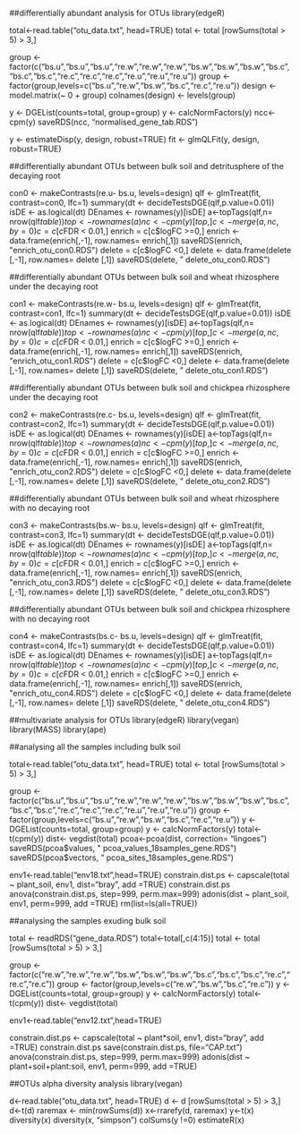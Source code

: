 ##differentially abundant analysis for OTUs
library(edgeR)

total<-read.table("otu_data.txt", head=TRUE)
total <- total [rowSums(total > 5) > 3,]

group <- factor(c("bs.u","bs.u","bs.u","re.w","re.w","re.w","bs.w","bs.w","bs.w","bs.c","bs.c","bs.c","re.c","re.c","re.c","re.u","re.u","re.u"))
group <- factor(group,levels=c("bs.u","re.w","bs.w","bs.c","re.c","re.u"))
design <- model.matrix(~ 0 + group)
colnames(design) <- levels(group)

y <- DGEList(counts=total, group=group)
y <- calcNormFactors(y)
ncc<-cpm(y)
saveRDS(ncc, "normalised_gene_tab.RDS")

y <- estimateDisp(y, design, robust=TRUE)
fit <- glmQLFit(y, design, robust=TRUE)

##differentially abundant OTUs between bulk soil and detritusphere of the decaying root

con0 <- makeContrasts(re.u- bs.u, levels=design)
qlf <- glmTreat(fit, contrast=con0, lfc=1)
summary(dt <- decideTestsDGE(qlf,p.value=0.01))
isDE <- as.logical(dt)
DEnames <- rownames(y)[isDE]
a<-topTags(qlf,n= nrow(qlf$table))
top <- rownames(a)
nc<-cpm(y)[top,]
c<-merge(a,nc,by=0)
c = c[c$FDR < 0.01,]
enrich = c[c$logFC >=0,]
enrich <- data.frame(enrich[,-1], row.names= enrich[,1])
saveRDS(enrich, "enrich_otu_con0.RDS")
delete = c[c$logFC <0,]
delete <- data.frame(delete [,-1], row.names= delete [,1])
saveRDS(delete, " delete_otu_con0.RDS")

##differentially abundant OTUs between bulk soil and wheat rhizosphere under the decaying root

con1 <- makeContrasts(re.w- bs.u, levels=design)
qlf <- glmTreat(fit, contrast=con1, lfc=1)
summary(dt <- decideTestsDGE(qlf,p.value=0.01))
isDE <- as.logical(dt)
DEnames <- rownames(y)[isDE]
a<-topTags(qlf,n= nrow(qlf$table))
top <- rownames(a)
nc<-cpm(y)[top,]
c<-merge(a,nc,by=0)
c = c[c$FDR < 0.01,]
enrich = c[c$logFC >=0,]
enrich <- data.frame(enrich[,-1], row.names= enrich[,1])
saveRDS(enrich, "enrich_otu_con1.RDS")
delete = c[c$logFC <0,]
delete <- data.frame(delete [,-1], row.names= delete [,1])
saveRDS(delete, " delete_otu_con1.RDS")

##differentially abundant OTUs between bulk soil and chickpea rhizosphere under the decaying root

con2 <- makeContrasts(re.c- bs.u, levels=design)
qlf <- glmTreat(fit, contrast=con2, lfc=1)
summary(dt <- decideTestsDGE(qlf,p.value=0.01))
isDE <- as.logical(dt)
DEnames <- rownames(y)[isDE]
a<-topTags(qlf,n= nrow(qlf$table))
top <- rownames(a)
nc<-cpm(y)[top,]
c<-merge(a,nc,by=0)
c = c[c$FDR < 0.01,]
enrich = c[c$logFC >=0,]
enrich <- data.frame(enrich[,-1], row.names= enrich[,1])
saveRDS(enrich, "enrich_otu_con2.RDS")
delete = c[c$logFC <0,]
delete <- data.frame(delete [,-1], row.names= delete [,1])
saveRDS(delete, " delete_otu_con2.RDS")

##differentially abundant OTUs between bulk soil and wheat rhizosphere with no decaying root

con3 <- makeContrasts(bs.w- bs.u, levels=design)
qlf <- glmTreat(fit, contrast=con3, lfc=1)
summary(dt <- decideTestsDGE(qlf,p.value=0.01))
isDE <- as.logical(dt)
DEnames <- rownames(y)[isDE]
a<-topTags(qlf,n= nrow(qlf$table))
top <- rownames(a)
nc<-cpm(y)[top,]
c<-merge(a,nc,by=0)
c = c[c$FDR < 0.01,]
enrich = c[c$logFC >=0,]
enrich <- data.frame(enrich[,-1], row.names= enrich[,1])
saveRDS(enrich, "enrich_otu_con3.RDS")
delete = c[c$logFC <0,]
delete <- data.frame(delete [,-1], row.names= delete [,1])
saveRDS(delete, " delete_otu_con3.RDS")

##differentially abundant OTUs between bulk soil and chickpea rhizosphere with no decaying root

con4 <- makeContrasts(bs.c- bs.u, levels=design)
qlf <- glmTreat(fit, contrast=con4, lfc=1)
summary(dt <- decideTestsDGE(qlf,p.value=0.01))
isDE <- as.logical(dt)
DEnames <- rownames(y)[isDE]
a<-topTags(qlf,n= nrow(qlf$table))
top <- rownames(a)
nc<-cpm(y)[top,]
c<-merge(a,nc,by=0)
c = c[c$FDR < 0.01,]
enrich = c[c$logFC >=0,]
enrich <- data.frame(enrich[,-1], row.names= enrich[,1])
saveRDS(enrich, "enrich_otu_con4.RDS")
delete = c[c$logFC <0,]
delete <- data.frame(delete [,-1], row.names= delete [,1])
saveRDS(delete, " delete_otu_con4.RDS")

##multivariate analysis for OTUs
library(edgeR)
library(vegan)
library(MASS)
library(ape)

##analysing all the samples including bulk soil

total<-read.table("otu_data.txt", head=TRUE)
total <- total [rowSums(total > 5) > 3,]

group <- factor(c("bs.u","bs.u","bs.u","re.w","re.w","re.w","bs.w","bs.w","bs.w","bs.c","bs.c","bs.c","re.c","re.c","re.c","re.u","re.u","re.u"))
group <- factor(group,levels=c("bs.u","re.w","bs.w","bs.c","re.c","re.u"))
y <- DGEList(counts=total, group=group)
y <- calcNormFactors(y)
total<-t(cpm(y))
dist<- vegdist(total)
pcoa<-pcoa(dist, correction= "lingoes")
saveRDS(pcoa$values, " pcoa_values_18samples_gene.RDS")
saveRDS(pcoa$vectors, " pcoa_sites_18samples_gene.RDS")

env1<-read.table("env18.txt",head=TRUE)
constrain.dist.ps <- capscale(total ~ plant_soil, env1, dist="bray", add =TRUE)
constrain.dist.ps
anova(constrain.dist.ps, step=999, perm.max=999)
adonis(dist ~ plant_soil, env1, perm=999, add =TRUE)
rm(list=ls(all=TRUE))

##analysing the samples exuding bulk soil

total <- readRDS("gene_data.RDS")
total<-total[,c(4:15)]
total <- total [rowSums(total > 5) > 3,]

group <- factor(c("re.w","re.w","re.w","bs.w","bs.w","bs.w","bs.c","bs.c","bs.c","re.c","re.c","re.c"))
group <- factor(group,levels=c("re.w","bs.w","bs.c","re.c"))
y <- DGEList(counts=total, group=group)
y <- calcNormFactors(y)
total<-t(cpm(y))
dist<- vegdist(total)

env1<-read.table("env12.txt",head=TRUE)

constrain.dist.ps <- capscale(total ~ plant*soil, env1, dist="bray", add =TRUE)
constrain.dist.ps
save(constrain.dist.ps, file="CAP.txt")
anova(constrain.dist.ps, step=999, perm.max=999)
adonis(dist ~ plant+soil+plant:soil, env1, perm=999, add =TRUE)

##OTUs alpha diversity analysis
library(vegan)

d<-read.table("otu_data.txt", head=TRUE)
d <- d [rowSums(total > 5) > 3,]
d<-t(d)
raremax <- min(rowSums(d))
x<-rrarefy(d, raremax)
y<-t(x)
diversity(x)
diversity(x, "simpson")
colSums(y !=0)
estimateR(x)


